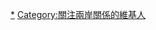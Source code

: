 {{Userbox
  |border-c = #CCCCCC
  |id-c     = #FFFFFF
  |info-c   = #FFFFFF
  |info-fc  = black
  |info-s   = 9
  |id       = [[File:Cross-Strait-flags.svg|45px]]
  |info     = 這個用戶關注'''[[兩岸關係]]'''。
}}

<noinclude>[[Category:關注兩岸關係的維基人|*]]</noinclude>
<includeonly>[[Category:關注兩岸關係的維基人]]</includeonly>
